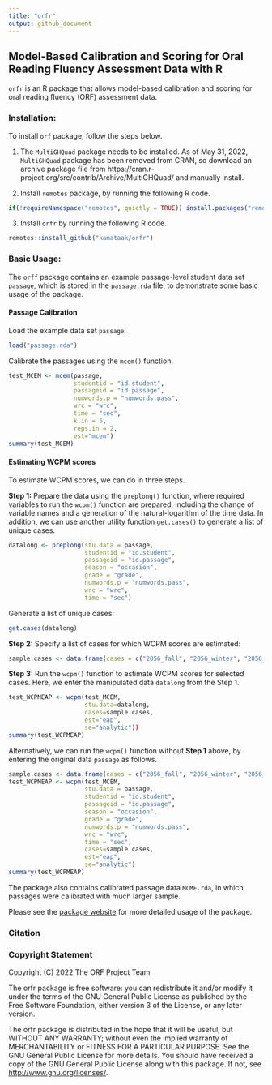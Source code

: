 ```yaml
---
title: "orfr"
output: github_document
---
```


## Model-Based Calibration and Scoring for Oral Reading Fluency Assessment Data with R

`orfr` is an R package that allows model-based calibration and scoring for oral reading fluency (ORF) assessment data.

### Installation:
To install `orf` package, follow the steps below.

1. The `MultiGHQuad` package needs to be installed. As of May 31, 2022, `MultiGHQuad` package has been removed from CRAN, so download an archive package file from  https://cran.r-project.org/src/contrib/Archive/MultiGHQuad/ and manually install.

2. Install `remotes` package, by running the following R code.
``` r
if(!requireNamespace("remotes", quietly = TRUE)) install.packages("remotes")
```

3. Install `orfr` by running the following R code.
``` r
remotes::install_github("kamataak/orfr")
```

### Basic Usage:
The `orff` package contains an example passage-level student data set `passage`, which is stored in the `passage.rda` file, to demonstrate some basic usage of the package.     

#### Passage Calibration

Load the example data set `passage`. 
```r
load("passage.rda")
```

Calibrate the passages using the `mcem()` function. 
``` r
test_MCEM <- mcem(passage,
                  studentid = "id.student",
                  passageid = "id.passage",
                  numwords.p = "numwords.pass",
                  wrc = "wrc",
                  time = "sec",
                  k.in = 5,
                  reps.in = 2,
                  est="mcem")
summary(test_MCEM)
```

#### Estimating WCPM scores

To estimate WCPM scores, we can do in three steps. 

**Step 1:** Prepare the data using the `preplong()` function, where required variables to run the `wcpm()` function are prepared, including the change of variable names and a generation of the natural-logarithm of the time data. In addition, we can use another utility function `get.cases()` to generate a list of unique cases.  

```r
datalong <- preplong(stu.data = passage,
                     studentid = "id.student",
                     passageid = "id.passage",
                     season = "occasion",
                     grade = "grade",
                     numwords.p = "numwords.pass",
                     wrc = "wrc",
                     time = "sec")
```

Generate a list of unique cases:
```r
get.cases(datalong)
```

**Step 2:** Specify a list of cases for which WCPM scores are estimated:

```r
sample.cases <- data.frame(cases = c("2056_fall", "2056_winter", "2056_spring"))
```

**Step 3:** Run the `wcpm()` function to estimate WCPM scores for selected cases. Here, we enter the manipulated data `datalong` from the Step 1.
```r
test_WCPMEAP <- wcpm(test_MCEM, 
                     stu.data=datalong,
                     cases=sample.cases, 
                     est="eap", 
                     se="analytic"))
summary(test_WCPMEAP)
```

Alternatively, we can run the `wcpm()` function without **Step 1** above, by entering the original data `passage` as follows.
``` r
sample.cases <- data.frame(cases = c("2056_fall", "2056_winter", "2056_spring"))
test_WCPMEAP <- wcpm(test_MCEM, 
                     stu.data = passage,
                     studentid = "id.student",
                     passageid = "id.passage",
                     season = "occasion",
                     grade = "grade",
                     numwords.p = "numwords.pass",
                     wrc = "wrc",
                     time = "sec",
                     cases=sample.cases, 
                     est="eap", 
                     se="analytic")
summary(test_WCPMEAP)
```

The package also contains calibrated passage data `MCME.rda`, in which passages were calibrated with much larger sample.  

Please see the [package website](https://kamataak.github.io/orfr/) for more detailed usage of the package.

### Citation


### Copyright Statement
Copyright (C) 2022 The ORF Project Team

The orfr package is free software: you can redistribute it and/or modify
it under the terms of the GNU General Public License as published by
the Free Software Foundation, either version 3 of the License, or
 any later version.

The orfr package is distributed in the hope that it will be useful,
but WITHOUT ANY WARRANTY; without even the implied warranty of
MERCHANTABILITY or FITNESS FOR A PARTICULAR PURPOSE.  See the
GNU General Public License for more details.
You should have received a copy of the GNU General Public License
along with this package.  If not, see <http://www.gnu.org/licenses/>.
